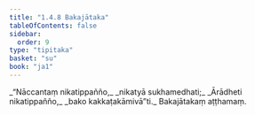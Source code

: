 ```yaml
---
title: "1.4.8 Bakajātaka"
tableOfContents: false
sidebar:
  order: 9
type: "tipitaka"
basket: "su"
book: "ja1"
---
```



<DynamicBreadcrumb />

<Division number="38" book="ja1">

<Paragraph number="82" type="verses" book="ja1">
_“Nāccantaṃ nikatippañño,_  
_nikatyā sukhamedhati;_  
_Ārādheti nikatippañño,_  
_bako kakkaṭakāmivā”ti._  


</Paragraph>
</Division>

<Paragraph number="83" type="center" book="ja1">
Bakajātakaṃ aṭṭhamaṃ.
</Paragraph>
